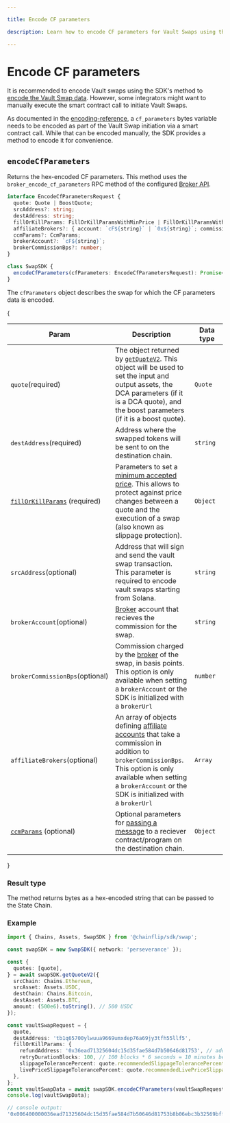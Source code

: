 ```yaml
---

title: Encode CF parameters

description: Learn how to encode CF parameters for Vault Swaps using the Chainflip SDK.

---
```



# Encode CF parameters

It is recommended to encode Vault swaps using the SDK's method to
[encode the Vault Swap data](./encode-vault-swap-data.mdx). However, some
integrators might want to manually execute the smart contract call to initiate
Vault Swaps.

As documented in the
[encoding-reference](./../../advanced/vault-swaps/encoding-reference.mdx), a
`cf_parameters` bytes variable needs to be encoded as part of the Vault Swap
initiation via a smart contract call. While that can be encoded manually, the
SDK provides a method to encode it for convenience.

## `encodeCfParameters`

Returns the hex-encoded CF parameters. This method uses the
`broker_encode_cf_parameters` RPC method of the configured
[Broker API](../../running-a-broker/broker-api).

```typescript copy
interface EncodeCfParametersRequest {
  quote: Quote | BoostQuote;
  srcAddress?: string;
  destAddress: string;
  fillOrKillParams: FillOrKillParamsWithMinPrice | FillOrKillParamsWithSlippage;
  affiliateBrokers?: { account: `cF${string}` | `0x${string}`; commissionBps: number }[];
  ccmParams?: CcmParams;
  brokerAccount?: `cF${string}`;
  brokerCommissionBps?: number;
}

class SwapSDK {
  encodeCfParameters(cfParameters: EncodeCfParametersRequest): Promise<`0x${string}`>
}
```

The `cfParameters` object describes the swap for which the CF parameters data is encoded.

{
<table>
    <thead>
    <tr>
        <th width="223">Param</th>
        <th width="371">Description</th>
        <th width="244.33333333333331">Data type</th>
    </tr>
    </thead>
    <tbody>
    <tr>
        <td>
            <code>quote</code><span className="param-required-label">(required)</span>
        </td>
        <td>
            The object returned by <a href="/swapping/integrations/javascript-sdk/get-quote-v2"><code>getQuoteV2</code></a>.
            This object will be used to set the input and output assets, the DCA parameters (if it is a DCA quote),
            and the boost parameters (if it is a boost quote).
        </td>
        <td><code>Quote</code></td>
    </tr>
    <tr>
        <td>
            <code>destAddress</code><span className="param-required-label">(required)</span>
        </td>
        <td>
            Address where the swapped tokens will be sent to on the destination chain.
        </td>
        <td><code>string</code></td>
    </tr>
    <tr>
        <td>
            <a href="overview#slippage-protection-fillorkillparams"><code>fillOrKillParams</code></a>
            <span className="param-required-label">(required)</span>
        </td>
        <td>
            Parameters to set a <a href="/swapping/swapping-basics#slippage-protection">minimum accepted price</a>.
            This allows to protect against price changes between a quote and the execution of a swap (also known as slippage protection).
        </td>
        <td><code>Object</code></td>
    </tr>
    <tr>
        <td>
            <code>srcAddress</code><span className="param-optional-label">(optional)</span>
        </td>
        <td>
            Address that will sign and send the vault swap transaction.
            This parameter is required to encode vault swaps starting from Solana.
        </td>
        <td><code>string</code></td>
    </tr>
    <tr>
        <td><code>brokerAccount</code><span className="param-optional-label">(optional)</span></td>
        <td>
            <a href="../../running-a-broker/introduction">Broker</a> account that recieves the commission for the swap.
        </td>
        <td><code>string</code></td>
    </tr>
    <tr>
        <td><code>brokerCommissionBps</code><span className="param-optional-label">(optional)</span></td>
        <td>
            Commission charged by the <a href="../../running-a-broker/introduction">broker</a> of the swap, in basis points.
            This option is only available when setting a <code>brokerAccount</code> or the SDK is initialized with a <code>brokerUrl</code>
        </td>
        <td><code>number</code></td>
    </tr>
    <tr>
        <td><code>affiliateBrokers</code><span className="param-optional-label">(optional)</span></td>
        <td>
            An array of objects defining <a href="../../running-a-broker/broker-affiliates">affiliate accounts</a> that take a commission in addition to <code>brokerCommissionBps</code>.
            This option is only available when setting a <code>brokerAccount</code> or the SDK is initialized with a <code>brokerUrl</code>
        </td>
        <td><code>Array</code></td>
    </tr>
    <tr>
        <td>
            <a href="overview#cross-chain-messaging-ccmparams"><code>ccmParams</code></a>
            <span className="param-optional-label">(optional)</span>
        </td>
        <td>
            Optional parameters for <a href="/swapping/integrations/advanced/cross-chain-messaging/cross-chain-messaging">passing a message</a> to a reciever contract/program on the destination chain.
        </td>
        <td><code>Object</code></td>
    </tr>
    </tbody>
</table>
}

### Result type

The method returns bytes as a hex-encoded string that can be passed to the State
Chain.

### Example

```typescript copy
import { Chains, Assets, SwapSDK } from '@chainflip/sdk/swap';

const swapSDK = new SwapSDK({ network: 'perseverance' });

const {
  quotes: [quote],
} = await swapSDK.getQuoteV2({
  srcChain: Chains.Ethereum,
  srcAsset: Assets.USDC,
  destChain: Chains.Bitcoin,
  destAsset: Assets.BTC,
  amount: (500e6).toString(), // 500 USDC
});

const vaultSwapRequest = {
  quote,
  destAddress: 'tb1q65700ylwuua9669umxdep76a69jy3tfh55llf5',
  fillOrKillParams: {
    refundAddress: '0x36ead71325604dc15d35fae584d7b50646d81753', // address to which assets are refunded
    retryDurationBlocks: 100, // 100 blocks * 6 seconds = 10 minutes before deposits are refunded
    slippageTolerancePercent: quote.recommendedSlippageTolerancePercent, // use recommended slippage tolerance from quote
    livePriceSlippageTolerancePercent: quote.recommendedLivePriceSlippageTolerancePercent, // use recommended live price slippage tolerance from quote
  },
};
const vaultSwapData = await swapSDK.encodeCfParameters(vaultSwapRequest);
console.log(vaultSwapData);

```

```typescript copy
// console output:
'0x006400000036ead71325604dc15d35fae584d7b50646d81753b8b06ebc3b32569bff571d39d21918010000000000000000000000000000000000009e8d88ae895c9b37b2dead9757a3452f7c2299704d91ddfa444d87723f94fe0c000000'
```
